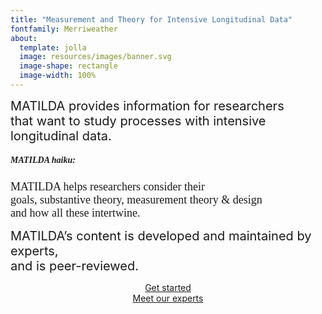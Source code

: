 ```yaml
---
title: "Measurement and Theory for Intensive Longitudinal Data"
fontfamily: Merriweather
about:
  template: jolla
  image: resources/images/banner.svg
  image-shape: rectangle
  image-width: 100%
---
```


[MATILDA provides information for researchers <br> that want to study processes with intensive longitudinal data.]{style="font-size: 20px;"}

##### [**MATILDA haiku:**]{style="font-family:Merriweather;"}

[MATILDA helps researchers consider their <br> goals, substantive theory, measurement theory & design <br> and how all these intertwine.]{style="font-size: 18px;font-family: Merriweather;"}

[MATILDA's content is developed and maintained by experts, <br> and is peer-reviewed.]{style="font-size: 20px;"}

::: grid
::: g-col-6
<center>[Get started](navigation.qmd){.btn .btn-outline-primary .btn role="button"}</center>
:::

::: g-col-6
<center>[Meet our experts](experts.qmd){.btn .btn-outline-primary .btn role="button"}</center>
:::
:::
